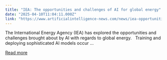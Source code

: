 ```yaml
---
title: "IEA: The opportunities and challenges of AI for global energy"
date: "2025-04-10T11:04:11.000Z"
link: "https://www.artificialintelligence-news.com/news/iea-opportunities-and-challenges-ai-for-global-energy/"
---
```


The International Energy Agency (IEA) has explored the opportunities and challenges brought about by AI with regards to global energy.&#160;&#160; Training and deploying sophisticated AI models occur ...

[Read more](https://www.artificialintelligence-news.com/news/iea-opportunities-and-challenges-ai-for-global-energy/)
